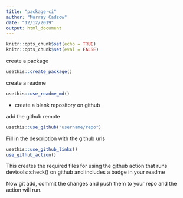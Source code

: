 ```yaml
---
title: "package-ci"
author: "Murray Cadzow"
date: "12/12/2019"
output: html_document
---
```


```r
knitr::opts_chunk$set(echo = TRUE)
knitr::opts_chunk$set(eval = FALSE)
```


create a package
```r
usethis::create_package()
```

create a readme
```r
usethis::use_readme_md()
```


- create a blank repository on github

add the github remote
```r
usethis::use_github("username/repo")
```

Fill in the description with the github urls
```r
usethis::use_github_links()
use_github_action()
```

This creates the required files for using the github action that runs devtools::check() on github and includes a badge in your readme

Now git add, commit the changes and push them to your repo and the action will run.
